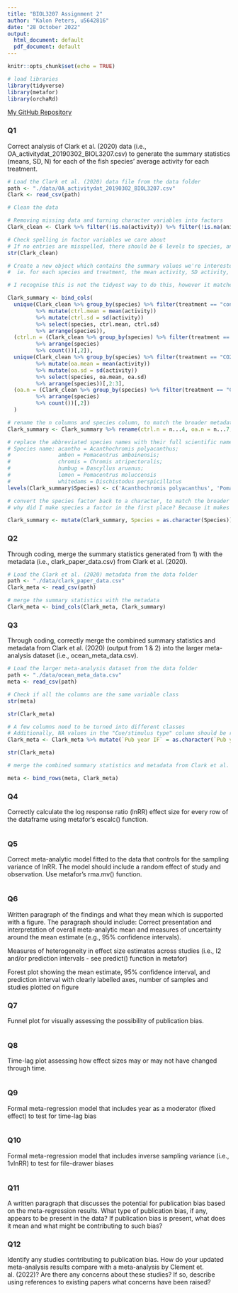 ```yaml
---
title: "BIOL3207 Assignment 2"
author: "Kalon Peters, u5642816"
date: "28 October 2022"
output:
  html_document: default
  pdf_document: default
---
```


```r
knitr::opts_chunk$set(echo = TRUE)
```

```r
# load libraries
library(tidyverse)
library(metafor)
library(orchaRd)
```

[My GitHub Repository](https://github.com/kpet0008/u5642816_Biol3207_Assignment_2)

### Q1
Correct analysis of Clark et al. (2020) data (i.e., OA_activitydat_20190302_BIOL3207.csv) to generate the summary statistics (means, SD, N) for each of the fish species’ average activity for each treatment.
```r
# Load the Clark et al. (2020) data file from the data folder
path <- "./data/OA_activitydat_20190302_BIOL3207.csv"
Clark <- read_csv(path)
```

```r
# Clean the data

# Removing missing data and turning character variables into factors
Clark_clean <- Clark %>% filter(!is.na(activity)) %>% filter(!is.na(animal_id)) %>% mutate(across(where(is.character), factor))

# Check spelling in factor variables we care about
# If no entries are misspelled, there should be 6 levels to species, and 2 to treatment
str(Clark_clean)

```

```r
# Create a new object which contains the summary values we're interested in
#  ie. for each species and treatment, the mean activity, SD activity, and n

# I recognise this is not the tidyest way to do this, however it matches the format of the metadata data set

Clark_summary <- bind_cols(
  unique(Clark_clean %>% group_by(species) %>% filter(treatment == "control") 
         %>% mutate(ctrl.mean = mean(activity)) 
         %>% mutate(ctrl.sd = sd(activity)) 
         %>% select(species, ctrl.mean, ctrl.sd) 
         %>% arrange(species)), 
  (ctrl.n = (Clark_clean %>% group_by(species) %>% filter(treatment == "control") 
         %>% arrange(species)
         %>% count())[,2]), 
  unique(Clark_clean %>% group_by(species) %>% filter(treatment == "CO2") 
         %>% mutate(oa.mean = mean(activity)) 
         %>% mutate(oa.sd = sd(activity)) 
         %>% select(species, oa.mean, oa.sd) 
         %>% arrange(species))[,2:3], 
  (oa.n = (Clark_clean %>% group_by(species) %>% filter(treatment == "CO2") 
         %>% arrange(species) 
         %>% count())[,2])
  )

# rename the n columns and species column, to match the broader metadata data set used later
Clark_summary <- Clark_summary %>% rename(ctrl.n = n...4, oa.n = n...7, Species = species)

# replace the abbreviated species names with their full scientific names, to match the broader metadata data set used later
# Species name: acantho = Acanthochromis polyacanthus; 
#               ambon = Pomacentrus amboinensis; 
#               chromis = Chromis atripectoralis; 
#               humbug = Dascyllus aruanus; 
#               lemon = Pomacentrus moluccensis	
#               whitedams = Dischistodus perspicillatus
levels(Clark_summary$Species) <- c('Acanthochromis polyacanthus', 'Pomacentrus amboinensis', 'Chromis atripectoralis', 'Dascyllus aruanus', 'Pomacentrus moluccensis', 'Dischistodus perspicillatus')

# convert the species factor back to a character, to match the broader metadata data set used later
# why did I make species a factor in the first place? Because it makes renaming it much cleaner, and to make it easier to find any possible spelling errors in the data.

Clark_summary <- mutate(Clark_summary, Species = as.character(Species))
```


### Q2
Through coding, merge the summary statistics generated from 1) with the metadata (i.e., clark_paper_data.csv) from Clark et al. (2020).
```r
# Load the Clark et al. (2020) metadata from the data folder
path <- "./data/clark_paper_data.csv"
Clark_meta <- read_csv(path)
```

```r
# merge the summary statistics with the metadata
Clark_meta <- bind_cols(Clark_meta, Clark_summary)
```

### Q3
Through coding, correctly merge the combined summary statistics and metadata from Clark et al. (2020) (output from 1 & 2) into the larger meta-analysis dataset (i.e., ocean_meta_data.csv).
```r
# Load the larger meta-analysis dataset from the data folder
path <- "./data/ocean_meta_data.csv"
meta <- read_csv(path)
```

```r
# Check if all the columns are the same variable class
str(meta)
```
```r
str(Clark_meta)
```

```r
# A few columns need to be turned into different classes
# Additionally, NA values in the "Cue/stimulus type" column should be replaced with '-' to match the rest of the data set.
Clark_meta <- Clark_meta %>% mutate(`Pub year IF` = as.character(`Pub year IF`)) %>% mutate(`2017 IF`= as.character(`2017 IF`)) %>% mutate(`Env cue/stimulus?` = as.character(`Env cue/stimulus?`)) %>% mutate(`Cue/stimulus type` = as.character(`Cue/stimulus type`)) %>% mutate(`Cue/stimulus type` = replace_na(`Cue/stimulus type`, "-"))

str(Clark_meta)

```

```r
# merge the combined summary statistics and metadata from Clark et al. (2020) into the larger meta-analysis dataset

meta <- bind_rows(meta, Clark_meta)
```

### Q4
Correctly calculate the log response ratio (lnRR) effect size for every row of the dataframe using metafor’s escalc() function.
```r

```

### Q5
Correct meta-analytic model fitted to the data that controls for the sampling variance of lnRR. The model should include a random effect of study and observation. Use metafor’s rma.mv() function.
```r

```

### Q6
Written paragraph of the findings and what they mean which is supported with a figure. The paragraph should include:
  Correct presentation and interpretation of overall meta-analytic mean and measures of uncertainty around the mean estimate (e.g., 95% confidence intervals).
  
  Measures of heterogeneity in effect size estimates across studies (i.e., I2 and/or prediction intervals - see predict() function in metafor)
  
  Forest plot showing the mean estimate, 95% confidence interval, and prediction interval with clearly labelled axes, number of samples and studies plotted on figure

### Q7
Funnel plot for visually assessing the possibility of publication bias.
```r

```

### Q8
Time-lag plot assessing how effect sizes may or may not have changed through time.
```r

```

### Q9
Formal meta-regression model that includes year as a moderator (fixed effect) to test for time-lag bias
```r

```

### Q10
Formal meta-regression model that includes inverse sampling variance (i.e., 1vlnRR) to test for file-drawer biases
```r

```

### Q11
A written paragraph that discusses the potential for publication bias based on the meta-regression results. What type of publication bias, if any, appears to be present in the data? If publication bias is present, what does it mean and what might be contributing to such bias?

### Q12
Identify any studies contributing to publication bias. How do your updated meta-analysis results compare with a meta-analysis by Clement et. al. (2022)? Are there any concerns about these studies? If so, describe using references to existing papers what concerns have been raised?








